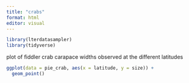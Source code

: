 ```yaml
---
title: "crabs"
format: html
editor: visual
---
```




```r
library(lterdatasampler)
library(tidyverse)
```

plot of fiddler crab carapace widths observed at the different latitudes

```r
ggplot(data = pie_crab, aes(x = latitude, y = size)) + 
  geom_point()
```


